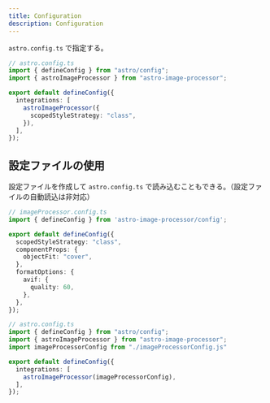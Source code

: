 ```yaml
---
title: Configuration
description: Configuration
---
```



`astro.config.ts` で指定する。

```ts ins={8}
// astro.config.ts
import { defineConfig } from "astro/config";
import { astroImageProcessor } from "astro-image-processor";

export default defineConfig({
  integrations: [
    astroImageProcessor({
      scopedStyleStrategy: "class",
    }),
  ],
});
```

## 設定ファイルの使用

設定ファイルを作成して `astro.config.ts` で読み込むこともできる。（設定ファイルの自動読込は非対応）

```ts
// imageProcessor.config.ts
import { defineConfig } from 'astro-image-processor/config';

export default defineConfig({
  scopedStyleStrategy: "class",
  componentProps: {
    objectFit: "cover",
  },
  formatOptions: {
    avif: {
      quality: 60,
    },
  },
});
```

```ts {8} ins={4}
// astro.config.ts
import { defineConfig } from "astro/config";
import { astroImageProcessor } from "astro-image-processor";
import imageProcessorConfig from "./imageProcessorConfig.js"

export default defineConfig({
  integrations: [
    astroImageProcessor(imageProcessorConfig),
  ],
});
```
